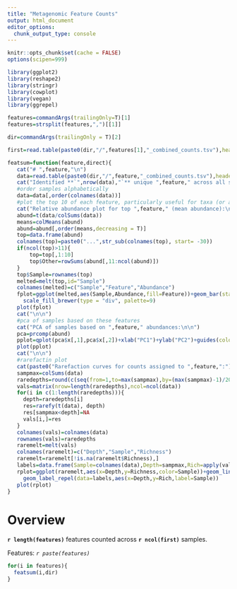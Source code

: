 ```yaml
---
title: "Metagenomic Feature Counts"
output: html_document
editor_options: 
  chunk_output_type: console
---
```


```r
knitr::opts_chunk$set(cache = FALSE)
options(scipen=999)

library(ggplot2)
library(reshape2)
library(stringr)
library(cowplot)
library(vegan)
library(ggrepel)

features=commandArgs(trailingOnly=T)[1]
features=strsplit(features,",")[[1]]

dir=commandArgs(trailingOnly = T)[2]

first=read.table(paste0(dir,"/",features[1],"_combined_counts.tsv"),header=T,row.names=1,sep="\t")

featsum=function(feature,direct){
   cat("# ",feature,"\n")
   data=read.table(paste0(dir,"/",feature,"_combined_counts.tsv"),header=T,row.names=1,sep="\t")
   cat("Identified **`",nrow(data),"`** unique ",feature," across all samples.\n\n")
   #order samples alphabetically
   data=data[,order(colnames(data))]
   #plot the top 10 of each feature, particularly useful for taxa (or all if <10)
   cat("Relative abundance plot for top ",feature," (mean abundance):\n\n")
   abund=t(data/colSums(data))
   means=colMeans(abund)
   abund=abund[,order(means,decreasing = T)]
   top=data.frame(abund)
   colnames(top)=paste0("...",str_sub(colnames(top), start= -30))
   if(ncol(top)>11){
       top=top[,1:10]
       top$Other=rowSums(abund[,11:ncol(abund)])
   }
   top$Sample=rownames(top)
   melted=melt(top,id="Sample")
   colnames(melted)=c("Sample","Feature","Abundance")
   fplot=ggplot(melted,aes(Sample,Abundance,fill=Feature))+geom_bar(stat="identity")+
     scale_fill_brewer(type = "div", palette=9)
   plot(fplot)
   cat("\n\n")
   #pca of samples based on these features
   cat("PCA of samples based on ",feature," abundances:\n\n")
   pca=prcomp(abund)
   pplot=qplot(pca$x[,1],pca$x[,2])+xlab("PC1")+ylab("PC2")+guides(color=F)
   plot(pplot)
   cat("\n\n")
   #rarefactin plot
   cat(paste0("Rarefaction curves for counts assigned to ",feature,":"))
   sampmax=colSums(data)
   raredepths=round(c(seq(from=1,to=max(sampmax),by=(max(sampmax)-1)/20)))
   vals=matrix(nrow=length(raredepths),ncol=ncol(data))
   for(i in c(1:length(raredepths))){
     depth=raredepths[i]
     res=rarefy(t(data), depth)
     res[sampmax<depth]=NA
     vals[i,]=res
   }
   colnames(vals)=colnames(data)
   rownames(vals)=raredepths
   raremelt=melt(vals)
   colnames(raremelt)=c("Depth","Sample","Richness")
   raremelt=raremelt[!is.na(raremelt$Richness),]
   labels=data.frame(Sample=colnames(data),Depth=sampmax,Rich=apply(vals,2,function(x){max(x,na.rm = T)}))
   rplot=ggplot(raremelt,aes(x=Depth,y=Richness,color=Sample))+geom_line()+guides(color=F)+
     geom_label_repel(data=labels,aes(x=Depth,y=Rich,label=Sample))
   plot(rplot)
}

```

# Overview

**`r length(features)`** features counted across **`r ncol(first)`** samples.

Features: *`r paste(features)`*

```r
for(i in features){
  featsum(i,dir)
}
```


